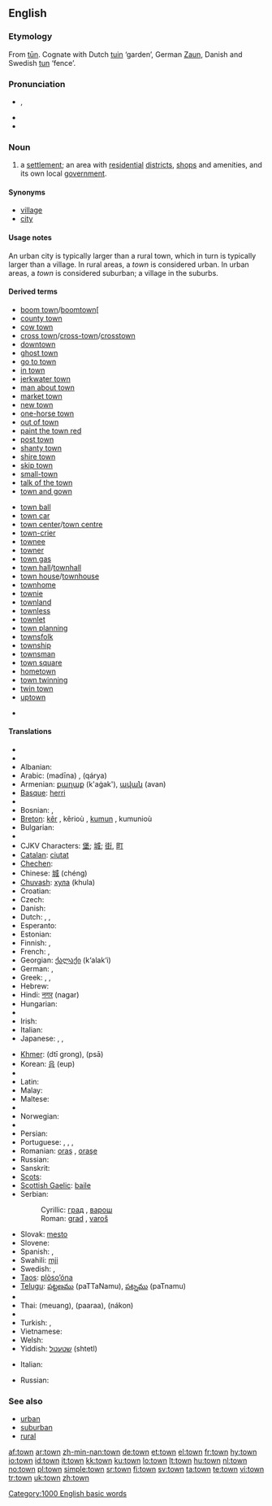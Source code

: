 ==English==

{{rank|show|terms|sort|435|town|dark|ye|common}}

===Etymology===
From {{etyl|ang}} [[tun|tūn]]. Cognate with Dutch [[tuin]] ‘garden’, German [[Zaun]], Danish and Swedish [[tun]] ‘fence’.

===Pronunciation===
* {{IPA|/taʊ̯n/}}, {{SAMPA|/taUn/}}
* {{audio|en-us-town.ogg|Audio (US)}}
* {{rhymes|aʊn}}

===Noun===
{{wikipedia}}
{{en-noun}}

# a [[settlement]]; an area with [[residential]] [[district]]s, [[shop]]s and amenities, and its own local [[government]].

====Synonyms====
* [[village]]
* [[city]]

====Usage notes====
An urban city is typically larger than a rural town, which in turn is typically larger than a village. In rural areas, a ''town'' is considered urban. In urban areas, a ''town'' is considered suburban; a village in the suburbs.

====Derived terms====
{{rel-top|Derived terms}}
* [[boom town]]/[[boomtown]][
* [[county town]]
* [[cow town]]
* [[cross town]]/[[cross-town]]/[[crosstown]]
* [[downtown]]
* [[ghost town]]
* [[go to town]]
* [[in town]]
* [[jerkwater town]]
* [[man about town]]
* [[market town]]
* [[new town]]
* [[one-horse town]]
* [[out of town]]
* [[paint the town red]]
* [[post town]]
* [[shanty town]]
* [[shire town]]
* [[skip town]]
* [[small-town]]
* [[talk of the town]]
* [[town and gown]]
{{rel-mid}}
* [[town ball]]
* [[town car]]
* [[town center]]/[[town centre]]
* [[town-crier]]
* [[townee]]
* [[towner]]
* [[town gas]]
* [[town hall]]/[[townhall]]
* [[town house]]/[[townhouse]]
* [[townhome]]
* [[townie]]
* [[townland]]
* [[townless]]
* [[townlet]]
* [[town planning]]
* [[townsfolk]]
* [[township]]
* [[townsman]]
* [[town square]]
* [[hometown]]
* [[town twinning]]
* [[twin town]]
* [[uptown]]
{{rel-bottom}}
*{{lookfrom|town}}

====Translations====
{{trans-top|noun|settlement}}
* {{trreq|Afrikaans}}
* {{trreq|Ainu}}
* Albanian: {{t-|sq|qytet|xs=Albanian}}
* Arabic: {{Arab|[[مدينة]]}} (madīna) {{f}}, {{Arab|[[قرية|قَرْيَةٌ]]}} (qárya) {{f}}
* Armenian: [[քաղաք]] (k'aġak'), [[ավան]] (avan)
* [[Basque]]: [[herri]]
* {{trreq|Bengali}}
* Bosnian: {{t-|bs|grad|m}}, {{t-|bs|varoš}}
* [[Breton]]: [[kêr]] {{f}}, kêrioù {{p}}, [[kumun]] {{f}}, kumunioù {{p}}
* Bulgarian: {{t+|bg|град|m|tr=grad|sc=Cyrl}}
* {{trreq|Burmese}}
* CJKV Characters: [[堡]]; [[城]]; [[街]], [[町]]
* [[Catalan]]: [[ciutat]]
* [[Chechen]]: {{tø|ce|юрт|tr=jurt|sc=Cyrl|xs=Chechen}}
* Chinese: [[城]] (chéng)
* [[Chuvash]]: [[хула]] (khula)
* Croatian: {{t+|hr|grad|m|tr=grâd}}
* Czech: {{t+|cs|město|n}}
* Danish: {{t-|da|by}}
* Dutch: {{t+|nl|gemeente|f}}, {{t+|nl|stad|f}}, {{t-|nl|nederzetting|f}}
* Esperanto: {{t+|eo|urbo|xs=Esperanto}}
* Estonian: {{t+|et|linn}}
* Finnish: {{t+|fi|kunta}}, {{t+|fi|kaupunki}}
* French: {{t+|fr|commune|f}}, {{t+|fr|ville|f}}
* Georgian: [[ქალაქი]] (k‘alak‘i)
* German: {{t+|de|Gemeinde|f}}, {{t+|de|Stadt|f}}
* Greek: {{t+|el|κωμόπολη|f|tr=komópoli|sc=Grek}}, {{t+|el|πολίχνη|f|sc=Grek}}, {{t+|el|κώμη|f|sc=Grek}}
* Hebrew: {{t+|he|עיר|f|alt=עִיר|sc=Hebr|tr=ir}}
* Hindi: [[नगर]] (nagar)
* Hungarian: {{t+|hu|város}}
* {{trreq|Ido}}
* Irish: {{t+|ga|baile|m|xs=Irish}}
* Italian: {{t+|it|città|f}}
* Japanese: {{t+|ja|街|sc=Jpan}}, {{t+|ja|町|sc=Jpan}}, {{t-|ja|まち|tr=machi|sc=Jpan}}
{{trans-mid}}
* [[Khmer]]: {{Khmr|[[ទីក្រុង]]}} (dtī grong), {{Khmr|[[ផ្សារ]]}} (psā)
* Korean: [[읍]] (eup)
* {{trreq|Kurdish}}
* Latin: {{t+|la|oppidum|n}}
* Malay: {{t-|ms|bandar|xs=Malay}}
* Maltese: {{t-|mt|raħal|xs=Maltese}}
* {{trreq|Maori}}
* Norwegian: {{t+|no|by}}
* {{trreq|Old English}}
* Persian: {{fa-Arab|[[شهرک]]}}
* Portuguese: {{t+|pt|vila|f}}, {{t+|pt|aldeia|f}}, {{t+|pt|povoado|m}}, {{t+|pt|arraial|m}}
* Romanian: [[oraş]] {{n}}, [[oraşe]] {{p}}
* Russian: {{t+|ru|город|m|tr=górod|sc=Cyrl}}
* Sanskrit: {{t-|sa|नगर|n|tr=nágara|sc=Deva|xs=Sanskrit}}
* [[Scots]]: {{t-|sco|toun}}
* [[Scottish Gaelic]]: [[baile#Scottish Gaelic|baile]] {{m}}
* Serbian:
*: Cyrillic: [[град#Serbian|град]] {{m}}, [[варош]]
*: Roman: [[grad]] {{m}}, [[varoš]]
* Slovak: [[mesto#Slova|mesto]] {{n}}
* Slovene: {{t+|sl|mesto|n}}
* Spanish: {{t+|es|ciudad|f}}, {{t+|es|pueblo|m}}
* Swahili: [[mji]]
* Swedish: {{t+|sv|stad|c}}, {{t+|sv|tätort|c}}
* [[Taos]]: [[plòso’óna]]
* [[Telugu]]: [[పట్టణము]] (paTTaNamu), [[పట్నము]] (paTnamu)
* {{trreq|Tetum}}
* Thai: {{Thai|[[เมือง]]}} (meuang), {{Thai|[[พารา]]}} (paaraa), {{Thai|[[นคร]]}} (nákon)
* {{trreq|Tongan}}
* Turkish: {{t+|tr|ilçe}}, {{t+|tr|kasaba}}
* Vietnamese: {{t+|vi|tỉnh|xs=Vietnamese}}
* Welsh: {{t-|cy|tref|f|xs=Welsh}}
* Yiddish: [[שטעטל]] (shtetl) {{n}}
{{trans-bottom}}

{{trans-top|adjective}}
* Italian: {{t+|it|comunale}}
{{trans-mid}}
* Russian: {{t+|ru|городской|tr=gorodskói|sc=Cyrl}}
{{trans-bottom}}

===See also===
* [[urban]]
* [[suburban]]
* [[rural]]

[[Category:1000 English basic words]]

[[af:town]]
[[ar:town]]
[[zh-min-nan:town]]
[[de:town]]
[[et:town]]
[[el:town]]
[[fr:town]]
[[hy:town]]
[[io:town]]
[[id:town]]
[[it:town]]
[[kk:town]]
[[ku:town]]
[[lo:town]]
[[lt:town]]
[[hu:town]]
[[nl:town]]
[[no:town]]
[[pl:town]]
[[simple:town]]
[[sr:town]]
[[fi:town]]
[[sv:town]]
[[ta:town]]
[[te:town]]
[[vi:town]]
[[tr:town]]
[[uk:town]]
[[zh:town]]